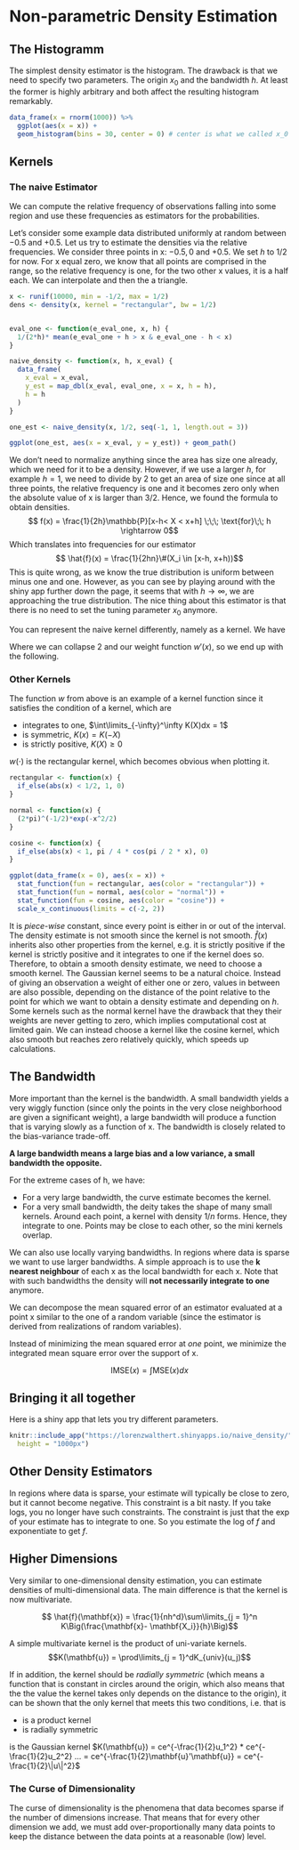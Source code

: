 # Non-parametric Density Estimation

## The Histogramm
The simplest density estimator is the histogram. The drawback is that we need
to specify two parameters. The origin $x_0$ and the bandwidth $h$. At least
the former is highly arbitrary and both affect the resulting histogram 
remarkably.
```r
data_frame(x = rnorm(1000)) %>%
  ggplot(aes(x = x)) + 
  geom_histogram(bins = 30, center = 0) # center is what we called x_0
```



## Kernels
### The naive Estimator

We can compute the relative frequency of observations falling into some region
and use these frequencies as estimators for the probabilities.

Let's consider some example data distributed uniformly at random between
$-0.5$ and $+0.5$. Let us try to estimate the densities via the relative
frequencies. We consider three points in x: $-0.5, 0$ and $+0.5$. We set $h$
to 1/2 for now. For x equal zero, we know that all points are comprised in the
range, so the relative frequency is one, for the two other x values, it is a
half each. We can interpolate and then the a triangle.
```r
x <- runif(10000, min = -1/2, max = 1/2)
dens <- density(x, kernel = "rectangular", bw = 1/2)


eval_one <- function(e_eval_one, x, h) {
  1/(2*h)* mean(e_eval_one + h > x & e_eval_one - h < x)
}

naive_density <- function(x, h, x_eval) {
  data_frame(
    x_eval = x_eval, 
    y_est = map_dbl(x_eval, eval_one, x = x, h = h),
    h = h
  )
}

one_est <- naive_density(x, 1/2, seq(-1, 1, length.out = 3))

ggplot(one_est, aes(x = x_eval, y = y_est)) + geom_path()
```

We don't need to normalize anything since the area has size one
already, which we need for it to be a density. However, if we use a larger
$h$, for example $h = 1$, we need to divide by $2$ to get an area of size one
since at all three points, the relative frequency is one and it becomes zero
only when the absolute value of x is larger than 3/2.
Hence, we found the formula to obtain densities.
$$ f(x) = \frac{1}{2h}\mathbb{P}[x-h< X < x+h] \;\;\; \text{for}\;\; h \rightarrow 0$$
Which translates into frequencies for our estimator
$$ \hat{f}(x) = \frac{1}{2hn}\#(X_i \in [x-h, x+h))$$
This is quite wrong, as we know the true distribution is uniform between 
minus one and one.
However, as you can see by playing around with the shiny app further down the
page, it seems that with $h \rightarrow \infty$, we are approaching the true 
distribution.
The nice thing about this estimator is that there is no need to set the 
tuning parameter $x_0$ anymore.

You can represent the naive kernel differently, namely as a kernel.
We have 
\begin{equation}
\begin{split}
f(x) = & \frac{1}{2nh}\#\{X_i \in [x- d, x+ d)\} \\
     = & \frac{1}{2nh} \sum\limits_{i = 1}^n 1_{[x_i \in [x- d, x+ d)]} \\
     = & \frac{1}{2nh} \sum\limits_{i = 1}^n 1_{[(x_i - x)/h \in [-1, 1)]} \\
     = & \frac{1}{2nh} \sum\limits_{i = 1}^n 1_{[(x - x_i)/h \in [-1, 1)]} | \text{You can flip signs} \\
     = & \frac{1}{2nh} \sum\limits_{i = 1}^n w'\big(\frac{x -x_i}{h}\big) \\
\end{split}
\end{equation}

 \begin{equation}
w'\big(\frac{x - x_i}{h}\big) = \begin{cases}
      1 \;\;\ \text{if} \;\;\ | \frac{x - x_i}{h} | > 1
      \\
      0 \;\;\ \text{else}.
      \end{cases}
\end{equation}
Where we can collapse $2$ and our weight function $w'(x)$, so we end up with the 
following.

\begin{equation}
\begin{split}
f(x) = & \frac{1}{nh} \sum\limits_{i = 1}^n w\big(\frac{x - x_i}{h}\big) \\
\end{split}
\end{equation}


 \begin{equation}
w\big(\frac{x - x_i}{h}\big) = \begin{cases}
      \frac{1}{2} \;\;\ \text{if} \;\;\ | \frac{x - x_i}{h} | > 1
      \\
      0 \;\;\ \text{else}.
      \end{cases}
\end{equation}

### Other Kernels
The function $w$ from above is an example of a kernel function since it
satisfies the condition of a kernel, which are

* integrates to one, $\int\limits_{-\infty}^\infty K(X)dx = 1$
* is symmetric, $K(x) = K(-X)$
* is strictly positive, $K(X)\geqslant 0$

$w(\cdot)$ is the rectangular kernel, which becomes obvious when plotting 
it.
```r
rectangular <- function(x) {
  if_else(abs(x) < 1/2, 1, 0)
}

normal <- function(x) {
  (2*pi)^(-1/2)*exp(-x^2/2)
}

cosine <- function(x) {
  if_else(abs(x) < 1, pi / 4 * cos(pi / 2 * x), 0)
}

ggplot(data_frame(x = 0), aes(x = x)) +
  stat_function(fun = rectangular, aes(color = "rectangular")) +
  stat_function(fun = normal, aes(color = "normal")) +
  stat_function(fun = cosine, aes(color = "cosine")) +
  scale_x_continuous(limits = c(-2, 2))
```

It is *piece-wise* constant, since every point is either in or out of the 
interval. The density estimate is not smooth since the kernel is not smooth. 
$\hat{f}(x)$ inherits also other properties from the kernel, e.g. it is strictly
positive if the kernel is strictly positive and it integrates to one if the 
kernel does so. Therefore, to obtain a smooth density estimate, we need to 
choose a smooth kernel. The Gaussian kernel seems to be a natural choice. 
Instead of giving an observation a weight of either one or zero, values in 
between are also possible, depending on the distance of the point relative
to the point for which we want to obtain a density estimate and depending on 
$h$. Some kernels such as the normal kernel have the drawback that they their
weights are never getting to zero, which implies computational cost at limited
gain. We can instead choose a kernel like the cosine kernel, which also smooth
but reaches zero relatively quickly, which speeds up calculations.


## The Bandwidth

More important than the kernel is the bandwidth. A small bandwidth yields
a very wiggly function (since only the points in the very close neighborhood
are given a significant weight), a large bandwidth will produce a function 
that is varying slowly as a function of x.
The bandwidth is closely related to the bias-variance trade-off. 

**A large bandwidth means a large bias and a low variance, a small bandwidth
the opposite.**

For the extreme cases of h, we have:

* For a very large bandwidth, the curve estimate becomes the kernel. 
* For a very small bandwidth, the deity takes the shape of many small kernels. 
  Around each point, a kernel with density $1/n$ forms. Hence, they integrate 
  to one. Points may be close to each other, so the mini kernels overlap.
 
We can also use locally varying bandwidths. In regions where data is sparse
we want to use larger bandwidths. A simple approach is to use 
the **k nearest neighbour** of each x as the local bandwidth for each x. Note 
that with such bandwidths the density will **not necessarily integrate to one** 
anymore.

We can decompose the mean squared error of an estimator evaluated at a point x
similar to the one of a random variable (since the estimator is derived from
realizations of random variables).

\begin{equation}
\begin{split}

Var(\hat{f(x)}) & = Var(\hat{f(x)} - f(x)) \\
             & = \mathbb{E}[(\hat{f(x)} - f(x))^2] - \mathbb{E}[(\hat{f(x)} - f(x))]^2 \\
             & = \text{MSE(f(x))} - \text{bias}^2 \\
\text{MSE(f(x))} & = \text{bias}^2 + Var(\hat{f(x)}) \\
\end{split}
\end{equation}

Instead of minimizing the mean squared error at *one* point, we minimize the 
integrated mean square error over the support of x.

$$ \text{IMSE}(x)  = \int \text{MSE}(x)dx$$

## Bringing it all together
Here is a shiny app that lets you try different parameters.
```r
knitr::include_app("https://lorenzwalthert.shinyapps.io/naive_density/", 
  height = "1000px")
```

## Other Density Estimators
In regions where data is sparse, your estimate will typically be close to zero,
but it cannot become negative. This constraint is a bit nasty.
If you take logs, you no longer have such  constraints. The constraint is just
that the exp of your estimate has to integrate to one. So you estimate the 
log of $f$ and exponentiate to get $f$.



## Higher Dimensions

Very similar to one-dimensional density estimation, you can estimate densities
of multi-dimensional data. The main difference is that the kernel is now 
multivariate.

$$ \hat{f}(\mathbf{x}) = \frac{1}{nh^d}\sum\limits_{j = 1}^n 
K\Big(\frac{\mathbf{x}- \mathbf{X_i}}{h}\Big)$$

A simple multivariate kernel is the product of uni-variate kernels.
$$K(\mathbf{u}) = \prod\limits_{j = 1}^dK_{univ}(u_j)$$

If in addition, the kernel should be *radially symmetric* (which means a
function that is constant in circles around the origin, which also means that
the the value the kernel takes only depends on the distance to the origin), it
can be shown that the only kernel that meets this two conditions, i.e. that is

* is a product kernel
* is radially symmetric

is the Gaussian kernel $K(\mathbf{u}) = ce^{-\frac{1}{2}u_1^2} * ce^{-\frac{1}{2}u_2^2} ... =
ce^{-\frac{1}{2}\mathbf{u}'\mathbf{u}} =
ce^{-\frac{1}{2}\|u\|^2}$


### The Curse of Dimensionality

The curse of dimensionality is the phenomena that data becomes sparse if 
the number of dimensions increase. That means that for every other dimension
we add, we must add over-proportionally many data points to keep the distance 
between the data points at a reasonable (low) level.
